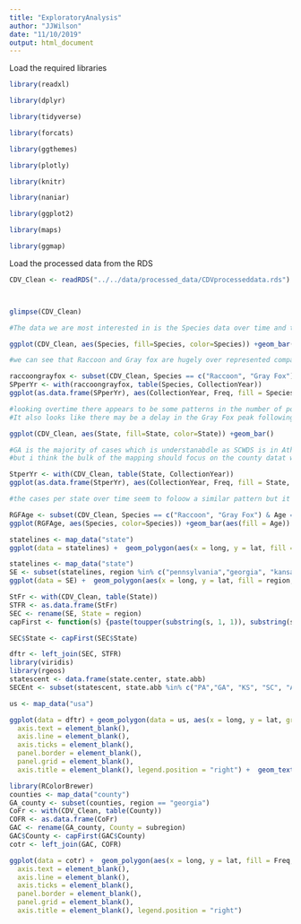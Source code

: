 ---
title: "ExploratoryAnalysis"
author: "JJWilson"
date: "11/10/2019"
output: html_document
---

Load the required libraries 



```{r}

library(readxl)

library(dplyr)

library(tidyverse)

library(forcats)

library(ggthemes)

library(plotly)

library(knitr)

library(naniar)

library(ggplot2)

library(maps)

library(ggmap)

```



Load the processed data from the RDS



```{r}

CDV_Clean <- readRDS("../../data/processed_data/CDVprocesseddata.rds")



glimpse(CDV_Clean)

```
```{r}
#The data we are most interested in is the Species data over time and the area data over time so we'll begin by exploring these

ggplot(CDV_Clean, aes(Species, fill=Species, color=Species)) +geom_bar()

#we can see that Raccoon and Gray fox are hugely over represented compared to the others so we should focus our analysis on these two species
```
```{r}
raccoongrayfox <- subset(CDV_Clean, Species == c("Raccoon", "Gray Fox"))
SPperYr <- with(raccoongrayfox, table(Species, CollectionYear))
ggplot(as.data.frame(SPperYr), aes(CollectionYear, Freq, fill = Species, color = Species, group = Species))  + geom_point() +geom_line()

#looking overtime there appears to be some patterns in the number of postive cases, with definite peaks possibly relating to epidemics of CDV
#It also looks like there may be a delay in the Gray Fox peak following the peak in Raccoons, this is worth looking into
```

```{r}
ggplot(CDV_Clean, aes(State, fill=State, color=State)) +geom_bar()

#GA is the majority of cases which is understanabdle as SCWDS is in Athens, but bthere are enough cases in other south eastern states to possibly gain some insight
#but i think the bulk of the mapping should focus on the county datat within GA

```
```{r}
StperYr <- with(CDV_Clean, table(State, CollectionYear))
ggplot(as.data.frame(StperYr), aes(CollectionYear, Freq, fill = State, color = State, group = State))  + geom_point() +geom_line()

#the cases per state over time seem to foloow a similar pattern but it may be worth plotting species cases per state and mapping location, maybe certain species are more affected in different states at different times?


```

```{r}
RGFAge <- subset(CDV_Clean, Species == c("Raccoon", "Gray Fox") & Age == c("Adult", "Subadult", "Juvenile"))
ggplot(RGFAge, aes(Species, color=Species)) +geom_bar(aes(fill = Age))
```
```{r}
statelines <- map_data("state")
ggplot(data = statelines) +  geom_polygon(aes(x = long, y = lat, fill = region, group = group), color = "white") + coord_fixed(1.3) + guides(fill=FALSE)
```

```{r}
statelines <- map_data("state")
SE <- subset(statelines, region %in% c("pennsylvania","georgia", "kansas", "south carolina", "arkansas", "florida", "kentucky", "louisiana", "maryland", "mississippi", "north carolina", "tennessee", "virginia", "west virginia", "alabama", "missouri"))
ggplot(data = SE) +  geom_polygon(aes(x = long, y = lat, fill = region, group = group), color = "white") + coord_fixed(1.3) + guides(fill=FALSE) 
```
```{r}
StFr <- with(CDV_Clean, table(State))
STFR <- as.data.frame(StFr)
SEC <- rename(SE, State = region)
capFirst <- function(s) {paste(toupper(substring(s, 1, 1)), substring(s, 2), sep = "")}

SEC$State <- capFirst(SEC$State)

dftr <- left_join(SEC, STFR)
library(viridis)
library(rgeos)
statescent <- data.frame(state.center, state.abb)
SECEnt <- subset(statescent, state.abb %in% c("PA","GA", "KS", "SC", "AR", "FL", "KY", "LA", "MD", "MS", "NC", "TN", "VA", "WV", "AL", "MO"))
```
```{r}
us <- map_data("usa")
```
```{r}
ggplot(data = dftr) + geom_polygon(data = us, aes(x = long, y = lat, group = group), color ="gray50", fill = "white") + geom_polygon(aes(x = long, y = lat, fill = Freq, group = group), color = "gray50") + coord_fixed(1.3) +  scale_fill_gradient(low = "white", high = "red", na.value = "azure", trans = "log10") + theme( 
  axis.text = element_blank(),
  axis.line = element_blank(),
  axis.ticks = element_blank(),
  panel.border = element_blank(),
  panel.grid = element_blank(),
  axis.title = element_blank(), legend.position = "right") +  geom_text(data = SECEnt, aes(x = x, y = y, label = state.abb, group = NULL))
```

```{r}
library(RColorBrewer)
counties <- map_data("county")
GA_county <- subset(counties, region == "georgia")
CoFr <- with(CDV_Clean, table(County))
COFR <- as.data.frame(CoFr)
GAC <- rename(GA_county, County = subregion)
GAC$County <- capFirst(GAC$County)
cotr <- left_join(GAC, COFR)
```
```{r}
ggplot(data = cotr) +  geom_polygon(aes(x = long, y = lat, fill = Freq, group = group), color = "azure4") + coord_fixed(1.3)  + scale_fill_gradient(high = "red", low = "white", na.value="azure") + theme_map() + theme( 
  axis.text = element_blank(),
  axis.line = element_blank(),
  axis.ticks = element_blank(),
  panel.border = element_blank(),
  panel.grid = element_blank(),
  axis.title = element_blank(), legend.position = "right") 

```
